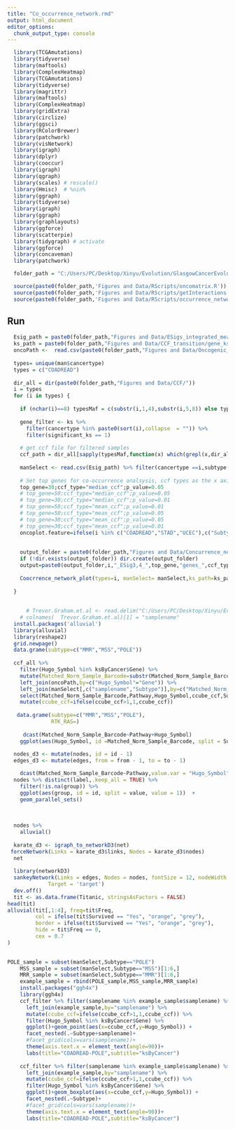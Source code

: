 ```yaml
---
title: "Co_occurrence_network.rmd"
output: html_document
editor_options:
  chunk_output_type: console
---
```


```r
  library(TCGAmutations)
  library(tidyverse)
  library(maftools)
  library(ComplexHeatmap)
  library(TCGAmutations)
  library(tidyverse)
  library(magrittr)
  library(maftools)
  library(ComplexHeatmap)
  library(gridExtra)
  library(circlize)
  library(ggsci)
  library(RColorBrewer)
  library(patchwork)
  library(visNetwork)
  library(igraph)
  library(dplyr)
  library(cooccur)
  library(igraph)
  library(qgraph)
  library(scales) # rescale()
  library(Hmisc)  # %nin%
  library(ggraph)
  library(tidyverse)
  library(igraph)
  library(ggraph)
  library(graphlayouts)
  library(ggforce)
  library(scatterpie)
  library(tidygraph) # activate
  library(ggforce)
  library(concaveman)
  library(patchwork)

  folder_path = "C:/Users/PC/Desktop/Xinyu/Evolution/GlasgowCancerEvolution/"

  source(paste0(folder_path,'Figures and Data/RScripts/oncomatrix.R'))
  source(paste0(folder_path,'Figures and Data/RScripts/getInteractions.R'))
  source(paste0(folder_path,'Figures and Data/RScripts/occurrence_network_plot.R'))
```

## Run 

```r

  Esig_path = paste0(folder_path,"Figures and Data/ESigs_integrated_measure_4146_20210501.csv")
  ks_path = paste0(folder_path,"Figures and Data/CCF_transition/gene_ks_fisher_table_4000_20210502.csv")
  oncoPath <-  read.csv(paste0(folder_path,"Figures and Data/Oncogenic_pathways.csv"))
  
  types= unique(man$cancertype)
  types = c("COADREAD")
 
  dir_all = dir(paste0(folder_path,"Figures and Data/CCF/"))
  i = types
  for (i in types) {
    
    if (nchar(i)==8) typesMaf = c(substr(i,1,4),substr(i,5,8)) else typesMaf = i
    
    gene_filter <- ks %>%
      filter(cancertype %in% paste0(sort(i),collapse  = "")) %>% 
      filter(significant_ks == 1)
    
    # get ccf file for filtered samples
    ccf_path = dir_all[sapply(typesMaf,function(x) which(grepl(x,dir_all)))]
    
    manSelect <- read.csv(Esig_path) %>% filter(cancertype ==i,subtype %in% c("ESig3","ESig4")) 
   
    # Set top genes for co-occurrence analsysis, ccf types as the x axis and maximum p value filtered as network
    top_gene=30;ccf_type="median_ccf";p_value=0.05
    # top_gene=50;ccf_type="median_ccf";p_value=0.05
    # top_gene=30;ccf_type="median_ccf";p_value=0.01
    # top_gene=50;ccf_type="mean_ccf";p_value=0.01
    # top_gene=50;ccf_type="mean_ccf";p_value=0.05
    # top_gene=30;ccf_type="mean_ccf";p_value=0.05
    # top_gene=30;ccf_type="mean_ccf";p_value=0.01
    oncoplot.feature=ifelse(i %in% c("COADREAD","STAD","UCEC"),c("Subtype","Escape","Tcell_score"),NA)
    
    
    output_folder = paste0(folder_path,"Figures and Data/Concurrence_network_",Sys.Date(),"/")
    if (!dir.exists(output_folder)) dir.create(output_folder)
    output=paste0(output_folder,i,"_ESig3,4_",top_gene,"genes_",ccf_type,"_",nrow(manSelect),"_samples_",p_value,".pdf")
    
    Coocrrence_network_plot(types=i, manSelect= manSelect,ks_path=ks_path,ccf_path=ccf_path,output=output,top_gene=top_gene,p_value=p_value,ccf_type=ccf_type,oncoPath=oncoPath,oncoplot.feature=oncoplot.feature)
    
  }
  
  
      # Trevor.Graham.et.al <- read.delim("C:/Users/PC/Desktop/Xinyu/Evolution/GlasgowCancerEvolution/Archive/Data/TCGA/Trevor Graham et al.txt")
    # colnames(  Trevor.Graham.et.al)[1] = "samplename"
  install.packages('alluvial')
  library(alluvial)
  library(reshape2)
  grid.newpage()
  data.grame(subtype=c("MMR","MSS","POLE"))
  
  ccf_all %>%
    filter(Hugo_Symbol %in% ksByCancer$Gene) %>%
    mutate(Matched_Norm_Sample_Barcode=substr(Matched_Norm_Sample_Barcode,1,12)) %>%
    left_join(oncoPath,by=c("Hugo_Symbol"="Gene")) %>%
    left_join(manSelect[,c("samplename","Subtype")],by=c("Matched_Norm_Sample_Barcode"="samplename")) %>%
    select(Matched_Norm_Sample_Barcode,Pathway,Hugo_Symbol,ccube_ccf,Subtype) %>%
    mutate(ccube_ccf=ifelse(ccube_ccf>1,1,ccube_ccf)) 
  
   data.grame(subtype=c("MMR","MSS","POLE"),
              RTK_RAS=)
  
     dcast(Matched_Norm_Sample_Barcode~Pathway+Hugo_Symbol)
    ggplot(aes(Hugo_Symbol, id =Matched_Norm_Sample_Barcode, split = Subtype, value = 1))  
  
  nodes_d3 <- mutate(nodes, id = id - 1)
  edges_d3 <- mutate(edges, from = from - 1, to = to - 1)

    dcast(Matched_Norm_Sample_Barcode~Pathway,value.var = "Hugo_Symbol")
  nodes %>% distinct(label,.keep_all = TRUE) %>%
    filter(!is.na(group)) %>%
    ggplot(aes(group, id = id, split = value, value = 1))  +
    geom_parallel_sets() 
  
 
  
  nodes %>% 
    alluvial()
  
  karate_d3 <- igraph_to_networkD3(net)
 forceNetwork(Links = karate_d3$links, Nodes = karate_d3$nodes)
  net
  
  library(networkD3)
  sankeyNetwork(Links = edges, Nodes = nodes, fontSize = 12, nodeWidth = 30,NodeID = "label",Source = 'source',
             Target = 'target')
  dev.off()
  tit <- as.data.frame(Titanic, stringsAsFactors = FALSE)
head(tit)
alluvial(tit[,1:4], freq=tit$Freq,
         col = ifelse(tit$Survived == "Yes", "orange", "grey"),
         border = ifelse(tit$Survived == "Yes", "orange", "grey"),
         hide = tit$Freq == 0,
         cex = 0.7
)
  
```
```r
POLE_sample = subset(manSelect,Subtype=="POLE")
    MSS_sample = subset(manSelect,Subtype=="MSS")[1:6,]
    MRR_sample = subset(manSelect,Subtype=="MMR")[1:6,]
    example_sample = rbind(POLE_sample,MSS_sample,MRR_sample)
    install.packages("ggh4x")
    library(ggh4x)
    ccf_filter %>% filter(samplename %in% example_sample$samplename) %>%
      left_join(example_sample,by="samplename") %>%
      mutate(ccube_ccf=ifelse(ccube_ccf>1,1,ccube_ccf)) %>%
      filter(Hugo_Symbol %in% ksByCancer$Gene) %>%
      ggplot()+geom_point(aes(x=ccube_ccf,y=Hugo_Symbol)) +
      facet_nested(.~Subtype+samplename)+
      #facet_grid(cols=vars(samplename))+
      theme(axis.text.x = element_text(angle=90))+
      labs(title="COADREAD-POLE",subtitle="ksByCancer")
    
    ccf_filter %>% filter(samplename %in% example_sample$samplename) %>%
      left_join(example_sample,by="samplename") %>%
      mutate(ccube_ccf=ifelse(ccube_ccf>1,1,ccube_ccf)) %>%
      filter(Hugo_Symbol %in% ksByCancer$Gene) %>%
      ggplot()+geom_boxplot(aes(x=ccube_ccf,y=Hugo_Symbol)) +
      facet_nested(.~Subtype)+
      #facet_grid(cols=vars(samplename))+
      theme(axis.text.x = element_text(angle=90))+
      labs(title="COADREAD-POLE",subtitle="ksByCancer")
    
```

